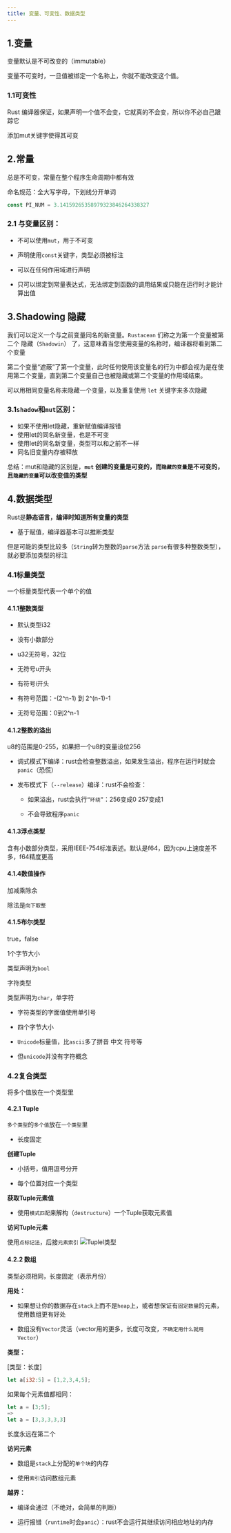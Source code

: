 ```yaml
---
title: 变量、可变性、数据类型
---
```


## 1.变量

变量默认是不可改变的（immutable）

变量不可变时，一旦值被绑定一个名称上，你就不能改变这个值。
### 1.1可变性

Rust 编译器保证，如果声明一个值不会变，它就真的不会变，所以你不必自己跟踪它

添加mut关键字使得其可变

## 2.常量

总是不可变，常量在整个程序生命周期中都有效

命名规范：全大写字母，下划线分开单词

```rust
const PI_NUM = 3.14159265358979323846264338327
```

### 2.1 与变量区别：

- 不可以使用`mut`，用于不可变

- 声明使用`const`关键字，类型必须被标注

- 可以在任何作用域进行声明

- 只可以绑定到常量表达式，无法绑定到函数的调用结果或只能在运行时才能计算出值


## 3.Shadowing 隐藏

我们可以定义一个与之前变量同名的新变量。`Rustacean` 们称之为第一个变量被第二个 隐藏（`Shadowin`） 了，这意味着当您使用变量的名称时，编译器将看到第二个变量

第二个变量“遮蔽”了第一个变量，此时任何使用该变量名的行为中都会视为是在使用第二个变量，直到第二个变量自己也被隐藏或第二个变量的作用域结束。

可以用相同变量名称来隐藏一个变量，以及重复使用 `let` 关键字来多次隐藏

### 3.1`shadow`和`mut`区别：

- 如果不使用let隐藏，重新赋值编译报错
- 使用let的同名新变量，也是不可变
- 使用let的同名新变量，类型可以和之前不一样
- 同名旧变量内存被释放

总结：mut和隐藏的区别是，<b>`mut` 创建的变量是可变的，而`隐藏的变量`是不可变的，且`隐藏的变量`可以改变值的类型</b>


## 4.数据类型

Rust是<b>静态语言，编译时知道所有变量的类型</b>

+ 基于赋值，编译器基本可以推断类型

但是可能的类型比较多（`String`转为整数的`parse`方法 `parse`有很多种整数类型），就必要添加类型的标注

### 4.1标量类型

一个标量类型代表一个单个的值

#### 4.1.1整数类型

- 默认类型i32

- 没有小数部分

- u32无符号，32位

- 无符号u开头

- 有符号i开头

- 有符号范围：-(2^n-1) 到 2^(n-1)-1

- 无符号范围：0到2^n-1


#### 4.1.2整数的溢出

u8的范围是0-255，如果把一个u8的变量设位256

- 调式模式下编译：rust会检查整数溢出，如果发生溢出，程序在运行时就会`panic`（恐慌）

- 发布模式下（`--release`）编译：rust不会检查：

    - 如果溢出，rust会执行`“环绕”`：256变成0 257变成1

    - 不会导致程序`panic`

#### 4.1.3浮点类型

含有小数部分类型，采用IEEE-754标准表述。默认是f64，因为cpu上速度差不多，f64精度更高

#### 4.1.4数值操作

加减乘除余

除法是`向下取整`


#### 4.1.5布尔类型

true，false

1个字节大小

类型声明为`bool`

字符类型

类型声明为`char`，单字符

- 字符类型的字面值使用单引号

- 四个字节大小

- `Unicode`标量值，比`ascii`多了拼音 中文 符号等

- 但`unicode`并没有字符概念

### 4.2复合类型

将多个值放在一个类型里

#### 4.2.1 Tuple

`多个类型`的`多个值`放在`一个类型`里

- 长度固定



<b>创建Tuple</b>

- 小括号，值用逗号分开

- 每个位置对应一个类型

<b>获取Tuple元素值</b>

- 使用`模式匹配`来解构（`destructure`）一个Tuple获取元素值

<b>访问Tuple元素</b>

使用`点标记法`，后接`元素索引`
<img
  src='https://z1.ax1x.com/2023/11/05/piQ5qr4.png'
  alt="Tuplel类型"
/>

#### 4.2.2 数组

类型必须相同，长度固定（表示月份）

<b>用处：</b>

- 如果想让你的数据存在`stack`上而不是`heap`上，或者想保证有`固定数量`的元素，使用数组更有好处

- 数组没有`Vector`灵活（vector用的更多，长度可改变，`不确定用什么就用Vector`）

<b>类型：</b>

[类型：长度]
```rust
let a[i32:5] = [1,2,3,4,5];
```
如果每个元素值都相同：
```rust
let a = [3;5]; 
=> 
let a = [3,3,3,3,3]
```
长度永远在第二个

<b>访问元素</b>

- 数组是`stack`上分配的`单个块`的内存

- 使用`索引`访问数组元素

<b>越界：</b>

- 编译会通过（不绝对，会简单的判断）

- 运行报错（`runtime`时会`panic`）：rust不会运行其继续访问相应地址的内存

